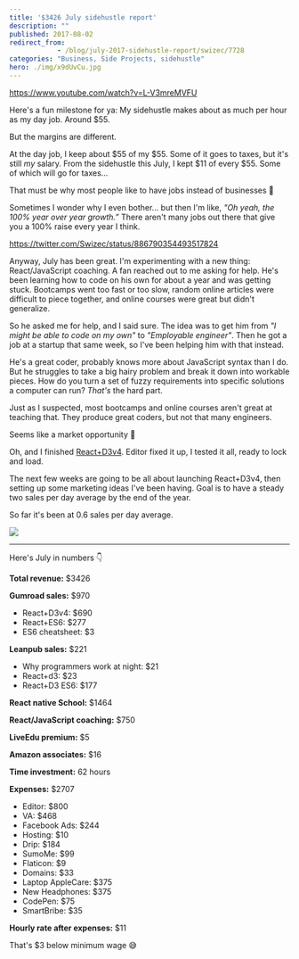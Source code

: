 ```yaml
---
title: '$3426 July sidehustle report'
description: ""
published: 2017-08-02
redirect_from: 
            - /blog/july-2017-sidehustle-report/swizec/7728
categories: "Business, Side Projects, sidehustle"
hero: ./img/x9dUvCu.jpg
---
```

https://www.youtube.com/watch?v=L-V3mreMVFU



Here&#x27;s a fun milestone for ya: My sidehustle makes about as much per hour as my day job. Around $55.



But the margins are different.



At the day job, I keep about $55 of my $55. Some of it goes to taxes, but it&#x27;s still _my_ salary. From the sidehustle this July, I kept $11 of every $55. Some of which will go for taxes…



That must be why most people like to have jobs instead of businesses 🤔



Sometimes I wonder why I even bother… but then I&#x27;m like, _&quot;Oh yeah, the 100% year over year growth.”_ There aren&#x27;t many jobs out there that give you a 100% raise every year I think.



https://twitter.com/Swizec/status/886790354493517824



Anyway, July has been great. I&#x27;m experimenting with a new thing: React/JavaScript coaching. A fan reached out to me asking for help. He&#x27;s been learning how to code on his own for about a year and was getting stuck. Bootcamps went too fast or too slow, random online articles were difficult to piece together, and online courses were great but didn&#x27;t generalize.



So he asked me for help, and I said sure. The idea was to get him from _&quot;I might be able to code on my own&quot;_ to _&quot;Employable engineer&quot;_. Then he got a job at a startup that same week, so I&#x27;ve been helping him with that instead.



He&#x27;s a great coder, probably knows more about JavaScript syntax than I do. But he struggles to take a big hairy problem and break it down into workable pieces. How do you turn a set of fuzzy requirements into specific solutions a computer can run? _That&#x27;s_ the hard part.



Just as I suspected, most bootcamps and online courses aren&#x27;t great at teaching that. They produce great coders, but not that many engineers.



Seems like a market opportunity 🤔



Oh, and I finished [React+D3v4](https://gum.co/mTWg). Editor fixed it up, I tested it all, ready to lock and load.



The next few weeks are going to be all about launching React+D3v4, then setting up some marketing ideas I&#x27;ve been having. Goal is to have a steady two sales per day average by the end of the year.



So far it&#x27;s been at 0.6 sales per day average.



![](./img/x9dUvCu.jpg)



* * *



Here&#x27;s July in numbers 👇



**Total revenue:** $3426



**Gumroad sales:** $970



- React+D3v4: $690
- React+ES6: $277
- ES6 cheatsheet: $3



**Leanpub sales:** $221



- Why programmers work at night: $21
- React+d3: $23
- React+D3 ES6: $177



**React native School:** $1464



**React/JavaScript coaching:** $750



**LiveEdu premium:** $5



**Amazon associates:** $16



**Time investment:** 62 hours



**Expenses:** $2707



- Editor: $800
- VA: $468
- Facebook Ads: $244
- Hosting: $10
- Drip: $184
- SumoMe: $99
- Flaticon: $9
- Domains: $33
- Laptop AppleCare: $375
- New Headphones: $375
- CodePen: $75
- SmartBribe: $35



**Hourly rate after expenses:** $11



That&#x27;s $3 below minimum wage 😅